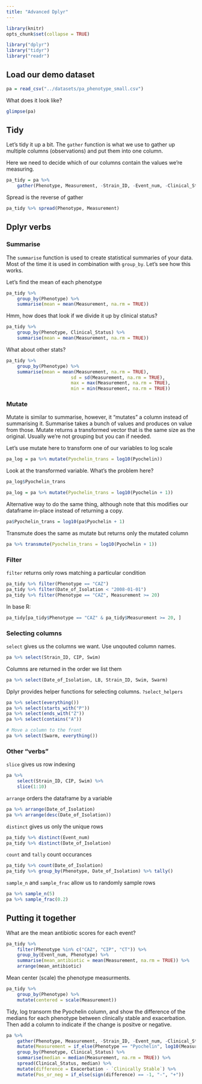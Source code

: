 ```yaml
---
title: "Advanced Dplyr"
---
```


```r
library(knitr)
opts_chunk$set(collapse = TRUE)
```


```r
library("dplyr")
library("tidyr")
library("readr")
```

## Load our demo dataset
```r
pa = read_csv("../datasets/pa_phenotype_small.csv")
```

What does it look like?
```r
glimpse(pa)
```

## Tidy

Let's tidy it up a bit. The `gather` function is what we use to gather up multiple columns (observations) and put them into one column.

Here we need to decide which of our columns contain the values we're measuring.
```r
pa_tidy = pa %>% 
	gather(Phenotype, Measurement, -Strain_ID, -Event_num, -Clinical_Status, -Date_of_Isolation)
```

Spread is the reverse of gather
```r
pa_tidy %>% spread(Phenotype, Measurement)
```


## Dplyr verbs

### Summarise

The `summarise` function is used to create statistical summaries of your data.  Most of the time it is used in combination with `group_by`.  Let's see how this works.

Let's find the mean of each phenotype 
```r
pa_tidy %>% 
	group_by(Phenotype) %>% 
	summarise(mean = mean(Measurement, na.rm = TRUE))

```

Hmm, how does that look if we divide it up by clinical status?

```r
pa_tidy %>% 
	group_by(Phenotype, Clinical_Status) %>% 
	summarise(mean = mean(Measurement, na.rm = TRUE))

```

What about other stats?
```r
pa_tidy %>% 
	group_by(Phenotype) %>% 
	summarise(mean = mean(Measurement, na.rm = TRUE),
						sd = sd(Measurement, na.rm = TRUE),
						max = max(Measurement, na.rm = TRUE),
						min = min(Measurement, na.rm = TRUE))

```

### Mutate

Mutate is similar to summarise, however, it "mutates" a column instead of summarising it.  Summarise takes a bunch of values and produces on value from those.  Mutate returns a transformed vector that is the same size as the original. Usually we're not grouping but you can if needed.

Let's use mutate here to transform one of our variables to log scale
```r
pa_log = pa %>% mutate(Pyochelin_trans = log10(Pyochelin))
```

Look at the transformed variable.  What's the problem here?
```r
pa_log$Pyochelin_trans
```

```r
pa_log = pa %>% mutate(Pyochelin_trans = log10(Pyochelin + 1))
```

Alternative way to do the same thing, although note that this modifies our dataframe in-place instead of returning a copy.

```r
pa$Pyochelin_trans = log10(pa$Pyochelin + 1)
```

Transmute does the same as mutate but returns only the mutated column
```r
pa %>% transmute(Pyochelin_trans = log10(Pyochelin + 1))
```


### Filter

`filter` returns only rows matching a particular condition
```r
pa_tidy %>% filter(Phenotype == "CAZ")
pa_tidy %>% filter(Date_of_Isolation < "2008-01-01")
pa_tidy %>% filter(Phenotype == "CAZ", Measurement >= 20)
```

In base R:
```r
pa_tidy[pa_tidy$Phenotype == "CAZ" & pa_tidy$Measurement >= 20, ]
```


### Selecting columns

`select` gives us the columns we want. Use unqouted column names.

```r
pa %>% select(Strain_ID, CIP, Swim)
```

Columns are returned in the order we list them
```r
pa %>% select(Date_of_Isolation, LB, Strain_ID, Swim, Swarm)
```

Dplyr provides helper functions for selecting columns. `?select_helpers`
```r
pa %>% select(everything())
pa %>% select(starts_with("P"))
pa %>% select(ends_with("Z"))
pa %>% select(contains("A"))

# Move a column to the front
pa %>% select(Swarm, everything())
```

### Other "verbs"

`slice` gives us row indexing
```r
pa %>% 
	select(Strain_ID, CIP, Swim) %>% 
	slice(1:10)
```

`arrange` orders the dataframe by a variable
```r
pa %>% arrange(Date_of_Isolation)
pa %>% arrange(desc(Date_of_Isolation))
```

`distinct` gives us only the unique rows
```r
pa_tidy %>% distinct(Event_num)
pa_tidy %>% distinct(Date_of_Isolation)
```

`count` and `tally` count occurances
```r
pa_tidy %>% count(Date_of_Isolation)
pa_tidy %>% group_by(Phenotype, Date_of_Isolation) %>% tally()
```

`sample_n` and `sample_frac` allow us to randomly sample rows
```r
pa %>% sample_n(5)
pa %>% sample_frac(0.2)
```


## Putting it together

What are the mean antibiotic scores for each event?
```r
pa_tidy %>% 
	filter(Phenotype %in% c("CAZ", "CIP", "CT")) %>% 
	group_by(Event_num, Phenotype) %>% 
	summarise(mean_antibiotic = mean(Measurement, na.rm = TRUE)) %>% 
	arrange(mean_antibiotic)
```


Mean center (scale) the phenotype measurments.
```r
pa_tidy %>% 
	group_by(Phenotype) %>% 
	mutate(centered = scale(Measurement))
```

Tidy, log transorm the Pyochelin column, and show the difference of the medians for each phenotype between clinically stable and exacerbation.  Then add a column to indicate if the change is positve or negative.

```r
pa %>% 
	gather(Phenotype, Measurement, -Strain_ID, -Event_num, -Clinical_Status, -Date_of_Isolation) %>% 
	mutate(Measurement = if_else(Phenotype == "Pyochelin", log10(Measurement), Measurement)) %>% 
	group_by(Phenotype, Clinical_Status) %>% 
	summarise(median = median(Measurement, na.rm = TRUE)) %>% 
	spread(Clinical_Status, median) %>% 
	mutate(difference = Exacerbation - `Clinically Stable`) %>% 
	mutate(Pos_or_neg = if_else(sign(difference) == -1, "-", "+"))
```




